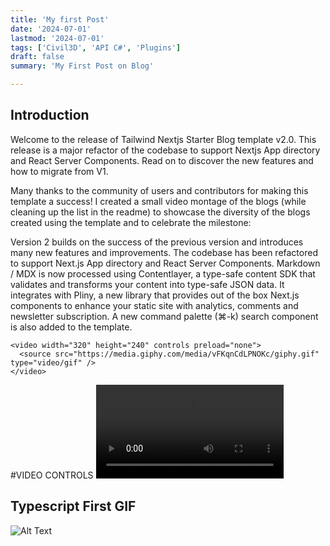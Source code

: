 ```yaml
---
title: 'My first Post'
date: '2024-07-01'
lastmod: '2024-07-01'
tags: ['Civil3D', 'API C#', 'Plugins']
draft: false
summary: 'My First Post on Blog'

---
```


## Introduction

Welcome to the release of Tailwind Nextjs Starter Blog template v2.0. This release is a major refactor of the codebase to support Nextjs App directory and React Server Components. Read on to discover the new features and how to migrate from V1.

Many thanks to the community of users and contributors for making this template a success! I created a small video montage of the blogs (while cleaning up the list in the readme) to showcase the diversity of the blogs created using the template and to celebrate the milestone:


Version 2 builds on the success of the previous version and introduces many new features and improvements. The codebase has been refactored to support Next.js App directory and React Server Components. Markdown / MDX is now processed using Contentlayer, a type-safe content SDK that validates and transforms your content into type-safe JSON data. It integrates with Pliny, a new library that provides out of the box Next.js components to enhance your static site with analytics, comments and newsletter subscription. A new command palette (⌘-k) search component is also added to the template.

    <video width="320" height="240" controls preload="none">
      <source src="https://media.giphy.com/media/vFKqnCdLPNOKc/giphy.gif" type="video/gif" />
    </video>

#VIDEO CONTROLS
<video controls>
  <source
    src="https://player.cloudinary.com/embed/?public_id=v1624176389%2Fnext-mdx-video-blog%2Fhello-world_wwpzts&cloud_name=dpkreativ&player%5Bfluid%5D=true&player%5Bcontrols%5D=true&source%5Bsource_types%5D%5B0%5D=mp4"
  />
</video>


## Typescript First GIF

![Alt Text](https://github.com/MatheusRamo/my-project/blob/c959a1a2a42d482c55c6761f0971cdf126c40a9d/assets/polyline.gif)

